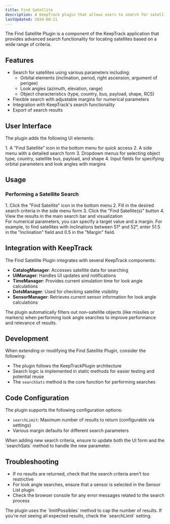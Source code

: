 ```yaml
---
title: Find Satellite
description: A KeepTrack plugin that allows users to search for satellites based on various criteria including orbital parameters and satellite characteristics.
lastUpdated: 2024-08-11
---
```



The Find Satellite Plugin is a component of the KeepTrack application that provides advanced search functionality for locating satellites based on a wide range of criteria.

## Features

- Search for satellites using various parameters including:
  - Orbital elements (inclination, period, right ascension, argument of perigee)
  - Look angles (azimuth, elevation, range)
  - Object characteristics (type, country, bus, payload, shape, RCS)
- Flexible search with adjustable margins for numerical parameters
- Integration with KeepTrack's search functionality
- Export of search results

## User Interface

The plugin adds the following UI elements:

<Steps>
1. A "Find Satellite" icon in the bottom menu for quick access
2. A side menu with a detailed search form
3. Dropdown menus for selecting object type, country, satellite bus, payload, and shape
4. Input fields for specifying orbital parameters and look angles with margins
</Steps>

## Usage

### Performing a Satellite Search
<Steps>
1. Click the "Find Satellite" icon in the bottom menu
2. Fill in the desired search criteria in the side menu form
3. Click the "Find Satellite(s)" button
4. View the results in the main search bar and visualization
</Steps>

<Aside type="tip">
  For numerical parameters, you can specify a target value and a margin. For example, to find satellites with inclinations between 51° and 52°, enter 51.5 in the "Inclination" field and 0.5 in the "Margin" field.
</Aside>

## Integration with KeepTrack

The Find Satellite Plugin integrates with several KeepTrack components:

- **CatalogManager**: Accesses satellite data for searching
- **UiManager**: Handles UI updates and notifications
- **TimeManager**: Provides current simulation time for look angle calculations
- **DotsManager**: Used for checking satellite visibility
- **SensorManager**: Retrieves current sensor information for look angle calculations

<Aside>
  The plugin automatically filters out non-satellite objects (like missiles or markers) when performing look angle searches to improve performance and relevance of results.
</Aside>

## Development

When extending or modifying the Find Satellite Plugin, consider the following:

- The plugin follows the KeepTrackPlugin architecture
- Search logic is implemented in static methods for easier testing and potential reuse
- The `searchSats` method is the core function for performing searches

## Code Configuration

The plugin supports the following configuration options:

- `searchLimit`: Maximum number of results to return (configurable via settings)
- Various margin defaults for different search parameters

<Aside type="caution">
  When adding new search criteria, ensure to update both the UI form and the `searchSats` method to handle the new parameter.
</Aside>

## Troubleshooting

- If no results are returned, check that the search criteria aren't too restrictive
- For look angle searches, ensure that a sensor is selected in the Sensor List plugin
- Check the browser console for any error messages related to the search process

<Aside type="note">
  The plugin uses the `limitPossibles` method to cap the number of results. If you're not seeing all expected results, check the `searchLimit` setting.
</Aside>